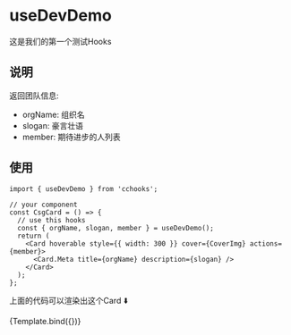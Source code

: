 
<Meta title="Hooks/use-dev-demo" />



# useDevDemo

这是我们的第一个测试Hooks

## 说明

返回团队信息:
* orgName: 组织名
* slogan: 豪言壮语
* member: 期待进步的人列表

## 使用
```tsx
import { useDevDemo } from 'cchooks';

// your component
const CsgCard = () => {
  // use this hooks
  const { orgName, slogan, member } = useDevDemo();
  return (
    <Card hoverable style={{ width: 300 }} cover={CoverImg} actions={member}>
      <Card.Meta title={orgName} description={slogan} />
    </Card>
  );
};

```
上面的代码可以渲染出这个Card ⬇️




<Canvas>
  <Story 
    name="positive"
    args={{
      status: 'positive',
      label: 'Positive'
  }}>
    {Template.bind({})}
  </Story>
</Canvas>